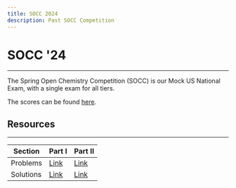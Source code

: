 ```yaml
---
title: SOCC 2024
description: Past SOCC Competition
---
```


# SOCC '24

---

The Spring Open Chemistry Competition (SOCC) is our Mock US National Exam, with a single exam for all tiers.

The scores can be found [here](https://docs.google.com/spreadsheets/d/1fV0DxTn8FpV9s4wXbkqZlNN8PU_5b2je6g6y9KTYeQk/edit?usp=sharing).

<Youtube title="Awards Ceremony" youtubeId="WmaeO2-pI9E" />

## Resources

---

| Section   | Part I                                                                                     | Part II                                                                                    |
| --------- | ------------------------------------------------------------------------------------------ | ------------------------------------------------------------------------------------------ |
| Problems  | [Link](https://drive.google.com/file/d/1V120vAagubzenzZbHbasuvC9qSDoWrBM/view?usp=sharing) | [Link](https://drive.google.com/file/d/1lkMYRetNgLGiUPNfGi8YPXdNG6AxctIP/view?usp=sharing) |
| Solutions | [Link](https://drive.google.com/file/d/1Ol4Xzl6U_ZEILRMlTY4RQXCziC19plRD/view?usp=sharing) | [Link](https://drive.google.com/file/d/1ivqM_29NNElYqK_f3KL0NrbZVjMk7FHR/view?usp=sharing) |
